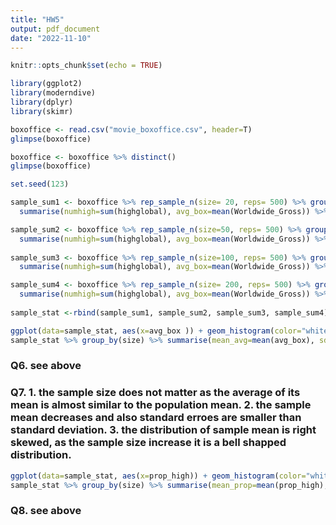 ```yaml
---
title: "HW5"
output: pdf_document
date: "2022-11-10"
---
```


```r
knitr::opts_chunk$set(echo = TRUE)
```

```r
library(ggplot2)
library(moderndive)
library(dplyr)
library(skimr)

boxoffice <- read.csv("movie_boxoffice.csv", header=T)
glimpse(boxoffice)

boxoffice <- boxoffice %>% distinct()
glimpse(boxoffice)

set.seed(123)
```

```r
sample_sum1 <- boxoffice %>% rep_sample_n(size= 20, reps= 500) %>% group_by(replicate) %>%  
  summarise(numhigh=sum(highglobal), avg_box=mean(Worldwide_Gross)) %>% mutate(prop_high=numhigh/20, size= 20, method="Sample population")

sample_sum2 <- boxoffice %>% rep_sample_n(size=50, reps= 500) %>% group_by(replicate) %>% 
  summarise(numhigh=sum(highglobal), avg_box=mean(Worldwide_Gross)) %>% mutate(prop_high=numhigh/ 50, size= 50, method="Sample population")
            
sample_sum3 <- boxoffice %>% rep_sample_n(size=100, reps= 500) %>% group_by(replicate) %>% 
  summarise(numhigh=sum(highglobal), avg_box=mean(Worldwide_Gross)) %>% mutate(prop_high=numhigh/100, size= 100, method="Sample population")

sample_sum4 <- boxoffice %>% rep_sample_n(size= 200, reps= 500) %>% group_by(replicate) %>% 
  summarise(numhigh=sum(highglobal), avg_box=mean(Worldwide_Gross)) %>% mutate(prop_high=numhigh/200, size= 200, method="Sample population")
          
sample_stat <-rbind(sample_sum1, sample_sum2, sample_sum3, sample_sum4)

ggplot(data=sample_stat, aes(x=avg_box )) + geom_histogram(color="white") + facet_wrap(~size, nrow=2) 
sample_stat %>% group_by(size) %>% summarise(mean_avg=mean(avg_box), sd_avg=sd(avg_box))

```
### Q6. see above

### Q7. 1. the sample size does not matter as the average of its mean is almost similar to the population mean. 2. the sample mean decreases and also standard erroes are smaller than standard deviation. 3. the distribution of sample mean is right skewed, as the sample size increase it is a bell shapped distribution. 

```r

ggplot(data=sample_stat, aes(x=prop_high)) + geom_histogram(color="white") + facet_wrap(~size, nrow= 2) 
sample_stat %>% group_by(size) %>% summarise(mean_prop=mean(prop_high), sd_prop=sd(prop_high))
```

### Q8. see above
